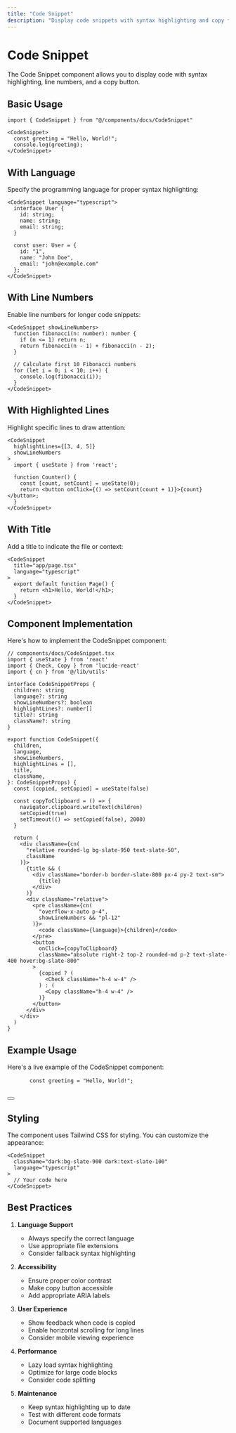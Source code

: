 ```yaml
---
title: "Code Snippet"
description: "Display code snippets with syntax highlighting and copy functionality."
---
```




<DocsLayout title={frontmatter.title} description={frontmatter.description}>

# Code Snippet

The Code Snippet component allows you to display code with syntax highlighting, line numbers, and a copy button.

## Basic Usage

```tsx
import { CodeSnippet } from "@/components/docs/CodeSnippet"

<CodeSnippet>
  const greeting = "Hello, World!";
  console.log(greeting);
</CodeSnippet>
```

## With Language

Specify the programming language for proper syntax highlighting:

```tsx
<CodeSnippet language="typescript">
  interface User {
    id: string;
    name: string;
    email: string;
  }

  const user: User = {
    id: "1",
    name: "John Doe",
    email: "john@example.com"
  };
</CodeSnippet>
```

## With Line Numbers

Enable line numbers for longer code snippets:

```tsx
<CodeSnippet showLineNumbers>
  function fibonacci(n: number): number {
    if (n <= 1) return n;
    return fibonacci(n - 1) + fibonacci(n - 2);
  }

  // Calculate first 10 Fibonacci numbers
  for (let i = 0; i < 10; i++) {
    console.log(fibonacci(i));
  }
</CodeSnippet>
```

## With Highlighted Lines

Highlight specific lines to draw attention:

```tsx
<CodeSnippet 
  highlightLines={[3, 4, 5]}
  showLineNumbers
>
  import { useState } from 'react';

  function Counter() {
    const [count, setCount] = useState(0);
    return <button onClick={() => setCount(count + 1)}>{count}</button>;
  }
</CodeSnippet>
```

## With Title

Add a title to indicate the file or context:

```tsx
<CodeSnippet 
  title="app/page.tsx"
  language="typescript"
>
  export default function Page() {
    return <h1>Hello, World!</h1>;
  }
</CodeSnippet>
```

## Component Implementation

Here's how to implement the CodeSnippet component:

```tsx
// components/docs/CodeSnippet.tsx
import { useState } from 'react'
import { Check, Copy } from 'lucide-react'
import { cn } from '@/lib/utils'

interface CodeSnippetProps {
  children: string
  language?: string
  showLineNumbers?: boolean
  highlightLines?: number[]
  title?: string
  className?: string
}

export function CodeSnippet({
  children,
  language,
  showLineNumbers,
  highlightLines = [],
  title,
  className,
}: CodeSnippetProps) {
  const [copied, setCopied] = useState(false)

  const copyToClipboard = () => {
    navigator.clipboard.writeText(children)
    setCopied(true)
    setTimeout(() => setCopied(false), 2000)
  }

  return (
    <div className={cn(
      "relative rounded-lg bg-slate-950 text-slate-50",
      className
    )}>
      {title && (
        <div className="border-b border-slate-800 px-4 py-2 text-sm">
          {title}
        </div>
      )}
      <div className="relative">
        <pre className={cn(
          "overflow-x-auto p-4",
          showLineNumbers && "pl-12"
        )}>
          <code className={language}>{children}</code>
        </pre>
        <button
          onClick={copyToClipboard}
          className="absolute right-2 top-2 rounded-md p-2 text-slate-400 hover:bg-slate-800"
        >
          {copied ? (
            <Check className="h-4 w-4" />
          ) : (
            <Copy className="h-4 w-4" />
          )}
        </button>
      </div>
    </div>
  )
}
```

## Example Usage

Here's a live example of the CodeSnippet component:

<div className="rounded-lg border">
  <div className="relative">
    <pre className="overflow-x-auto p-4 bg-slate-950 text-slate-50">
      <code>const greeting = "Hello, World!";</code>
    </pre>
    <Button 
      variant="ghost" 
      size="icon" 
      className="absolute right-2 top-2 text-slate-400 hover:bg-slate-800 hover:text-slate-100"
    >
      <Copy className="h-4 w-4" />
    </Button>
  </div>
</div>

## Styling

The component uses Tailwind CSS for styling. You can customize the appearance:

```tsx
<CodeSnippet 
  className="dark:bg-slate-900 dark:text-slate-100"
  language="typescript"
>
  // Your code here
</CodeSnippet>
```

## Best Practices

1. **Language Support**
   - Always specify the correct language
   - Use appropriate file extensions
   - Consider fallback syntax highlighting

2. **Accessibility**
   - Ensure proper color contrast
   - Make copy button accessible
   - Add appropriate ARIA labels

3. **User Experience**
   - Show feedback when code is copied
   - Enable horizontal scrolling for long lines
   - Consider mobile viewing experience

4. **Performance**
   - Lazy load syntax highlighting
   - Optimize for large code blocks
   - Consider code splitting

5. **Maintenance**
   - Keep syntax highlighting up to date
   - Test with different code formats
   - Document supported languages

</DocsLayout>